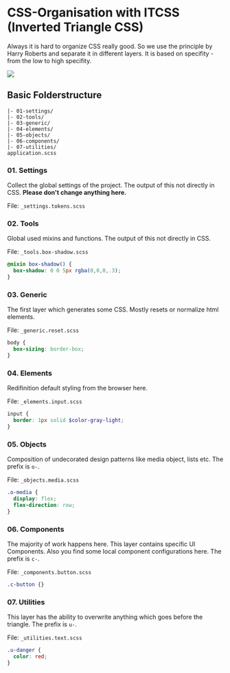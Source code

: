 
<Meta title='1.Docs|04-Folder Structure'/>

# CSS-Organisation with ITCSS (Inverted Triangle CSS)
Always it is hard to organize CSS really good. So we use the principle by Harry Roberts and separate it in different layers. It is based on specifity - from the low to high specifity.

<img src={imgFolderStructure} />


## Basic Folderstructure
````
|- 01-settings/
|- 02-tools/
|- 03-generic/
|- 04-elements/
|- 05-objects/
|- 06-components/
|- 07-utilities/
application.scss
````

### 01. Settings  
Collect the global settings of the project. The output of this not directly in CSS. **Please don't change anything here.**

File: `_settings.tokens.scss`

### 02. Tools  
Global used mixins and functions. The output of this not directly in CSS.

File: `_tools.box-shadow.scss`
````scss
@mixin box-shadow() {
  box-shadow: 0 0 5px rgba(0,0,0,.3);
}
````

### 03. Generic  
The first layer which generates some CSS. Mostly resets or normalize html elements.

File: `_generic.reset.scss`
````scss
body {
  box-sizing: border-box;
}
````

### 04. Elements  
Redifinition default styling from the browser here.

File: `_elements.input.scss`
````scss
input {
  border: 1px solid $color-gray-light;
}
````

### 05. Objects  
Composition of undecorated design patterns like media object, lists etc. The prefix is `o-`.

File: `_objects.media.scss`
````scss
.o-media {
  display: flex;
  flex-direction: row;
}
````

### 06. Components  
The majority of work happens here. This layer contains specific UI Components. Also you find some local component configurations here. The prefix is `c-`.

File: `_components.button.scss`
````scss
.c-button {}
````

### 07. Utilities  
This layer has the ability to overwrite anything which goes before the triangle. The prefix is `u-`.

File: `_utilities.text.scss`
````scss
.u-danger {
  color: red;
}
````